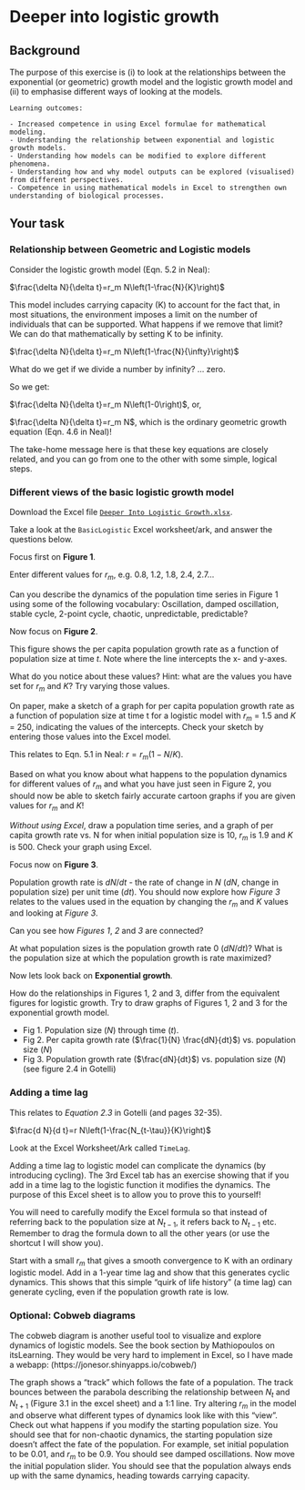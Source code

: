 # Deeper into logistic growth

## Background

The purpose of this exercise is (i) to look at the relationships between the exponential (or geometric) growth model and the logistic growth model and (ii) to emphasise different ways of looking at the models.

```block
Learning outcomes: 

- Increased competence in using Excel formulae for mathematical modeling.
- Understanding the relationship between exponential and logistic growth models.
- Understanding how models can be modified to explore different phenomena.
- Understanding how and why model outputs can be explored (visualised) from different perspectives.
- Competence in using mathematical models in Excel to strengthen own understanding of biological processes.

```

## Your task

### Relationship between Geometric and Logistic models

Consider the logistic growth model (Eqn. 5.2 in Neal):

$\frac{\delta N}{\delta t}=r_m N\left(1-\frac{N}{K}\right)$

This model includes carrying capacity (K) to account for the fact that, in most situations, the environment imposes a limit on the number of individuals that can be supported. What happens if we remove that limit? We can do that mathematically by setting K to be infinity.

$\frac{\delta N}{\delta t}=r_m N\left(1-\frac{N}{\infty}\right)$

What do we get if we divide a number by infinity? ... zero.

So we get: 

$\frac{\delta N}{\delta t}=r_m N\left(1-0\right)$, or, 

$\frac{\delta N}{\delta t}=r_m N$, which is the ordinary geometric growth equation (Eqn. 4.6 in Neal)!


The take-home message here is that these key equations are closely related, and you can go from one to the other with some simple, logical steps.




### Different views of the basic logistic growth model

Download the Excel file [`Deeper Into Logistic Growth.xlsx`](https://www.dropbox.com/s/4xq399z7skl1akv/Deeper%20into%20Logistic%20Growth.xlsx?dl=1).


Take a look at the `BasicLogistic` Excel worksheet/ark, and answer the questions below.

Focus first on **Figure 1**.

Enter different values for $r_m$, e.g. 0.8, 1.2, 1.8, 2.4, 2.7…

Can you describe the dynamics of the population time series in Figure 1 using some of the following vocabulary: Oscillation, damped oscillation, stable cycle, 2-point cycle, chaotic, unpredictable, predictable?

Now focus on **Figure 2**.

This figure shows the per capita population growth rate as a function of population size at time $t$. Note where the line intercepts the x- and y-axes. 

What do you notice about these values? Hint: what are the values you have set for $r_m$ and $K$? Try varying those values.

On paper, make a sketch of a graph for per capita population growth rate as a function of population size at time t for a logistic model with $r_m$ = 1.5 and $K$ = 250, indicating the values of the intercepts. Check your sketch by entering those values into the Excel model.

This relates to Eqn. 5.1 in Neal: $r = r_m(1-N/K)$. 

Based on what you know about what happens to the population dynamics for different values of $r_m$ and what you have just seen in Figure 2, you should now be able to sketch fairly accurate cartoon graphs if you are given values for $r_m$ and $K$! 

*Without using Excel*, draw a population time series, and a graph of per capita growth rate vs. N for when initial population size is 10, $r_m$ is 1.9 and $K$ is 500. Check your graph using Excel.  

Focus now on **Figure 3**.

Population growth rate is $dN/dt$ - the rate of change in $N$ ($dN$, change in population size) per unit time ($dt$). You should now explore how *Figure 3* relates to the values used in the equation by changing the $r_m$ and $K$ values and looking at *Figure 3*. 

Can you see how *Figures 1*, *2* and *3* are connected?

At what population sizes is the population growth rate 0 ($dN/dt$)?
What is the population size at which the population growth is rate maximized? 

Now lets look back on **Exponential growth**.

How do the relationships in Figures 1, 2 and 3, differ from the equivalent figures for logistic growth. Try to draw graphs of Figures 1, 2 and 3 for the exponential growth model.

*	Fig 1. Population size ($N$) through time ($t$).
*	Fig 2. Per capita growth rate ($\frac{1}{N} \frac{dN}{dt}$) vs. population size ($N$)
*	Fig 3. Population growth rate ($\frac{dN}{dt}$) vs. population size ($N$) (see figure 2.4 in Gotelli)


### Adding a time lag

This relates to *Equation 2.3* in Gotelli (and pages 32-35).

$\frac{d N}{d t}=r N\left(1-\frac{N_{t-\tau}}{K}\right)$

Look at the Excel Worksheet/Ark called `TimeLag`.

Adding a time lag to logistic model can complicate the dynamics (by introducing cycling). The 3rd Excel tab has an exercise showing that if you add in a time lag to the logistic function it modifies the dynamics. The purpose of this Excel sheet is to allow you to prove this to yourself!

You will need to carefully modify the Excel formula so that instead of referring back to the population size at $N_{t-1}$, it refers back to $N_{t-1}$ etc. Remember to drag the formula down to all the other years (or use the shortcut I will show you).

Start with a small $r_m$ that gives a smooth convergence to K with an ordinary logistic model. Add in a 1-year time lag and show that this generates cyclic dynamics. This shows that this simple “quirk of life history” (a time lag) can generate cycling, even if the population growth rate is low.
 
### Optional: Cobweb diagrams

The cobweb diagram is another useful tool to visualize and explore dynamics of logistic models. See the book section by Mathiopoulos on itsLearning. They would be very hard to implement in Excel, so I have made a webapp: (https://jonesor.shinyapps.io/cobweb/)

The graph shows a “track” which follows the fate of a population. The track bounces between the parabola describing the relationship between $N_t$ and $N_{t+1}$ (Figure 3.1 in the excel sheet) and a 1:1 line. Try altering $r_m$ in the model and observe what different types of dynamics look like with this “view”. Check out what happens if you modify the starting population size. You should see that for non-chaotic dynamics, the starting population size doesn’t affect the fate of the population. For example, set initial population to be 0.01, and $r_m$ to be 0.9. You should see damped oscillations. Now move the initial population slider. You should see that the population always ends up with the same dynamics, heading towards carrying capacity.

<!--
knitr::include_app('https://jonesor.shinyapps.io/cobweb/', height = '600px')
-->
